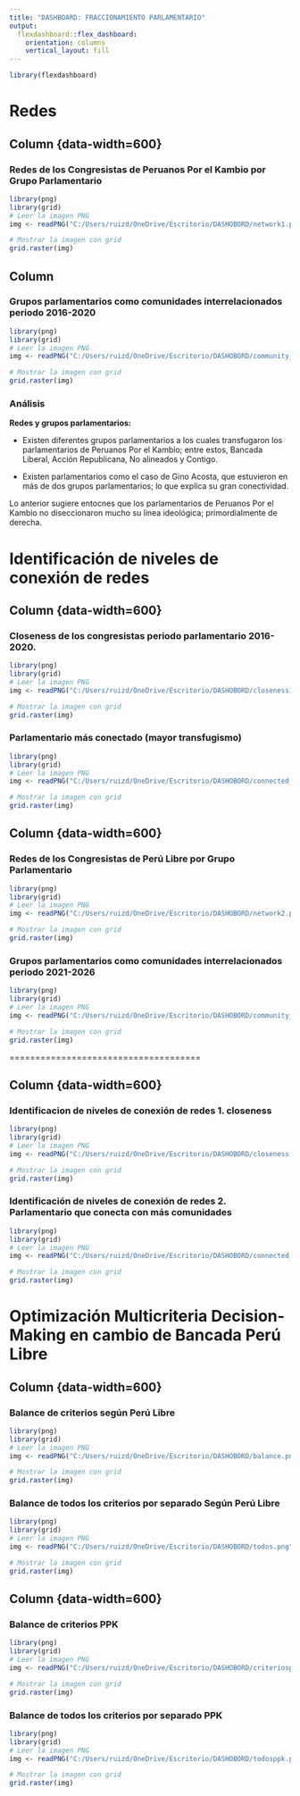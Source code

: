 ---
title: "DASHBOARD: FRACCIONAMIENTO PARLAMENTARIO"
output: 
  flexdashboard::flex_dashboard:
    orientation: columns
    vertical_layout: fill
---

```{r setup, include=FALSE}
library(flexdashboard)
```

Redes {data-icon="fa-signal"}
===================================== 




Column {data-width=600}{.tabset}
-----------------------------------------------------------------------

### Redes de los Congresistas de Peruanos Por el Kambio por Grupo Parlamentario
```{r}
library(png)
library(grid)
# Leer la imagen PNG
img <- readPNG("C:/Users/ruizd/OneDrive/Escritorio/DASHOBORD/network1.png")  # Asegúrate de poner la ruta correcta

# Mostrar la imagen con grid
grid.raster(img)

```


Column {data-width=600}
-----------------------------------------------------------------------

### Grupos parlamentarios como comunidades interrelacionados periodo 2016-2020
```{r}
library(png)
library(grid)
# Leer la imagen PNG
img <- readPNG("C:/Users/ruizd/OneDrive/Escritorio/DASHOBORD/community_network1.png")  # Asegúrate de poner la ruta correcta

# Mostrar la imagen con grid
grid.raster(img)

```


### Análisis

**Redes y grupos parlamentarios:**

- Existen diferentes grupos parlamentarios a los cuales transfugaron los parlamentarios de Peruanos Por el Kambio; entre estos, Bancada Liberal, Acción Republicana, No alineados y Contigo.

- Existen parlamentarios como el caso de Gino Acosta, que estuvieron en más de dos grupos parlamentarios; lo que explica su gran conectividad. 

Lo anterior sugiere entocnes que los parlamentarios de Peruanos Por el Kambio no diseccionaron mucho su linea ideológica; primordialmente de derecha.

Identificación de niveles de conexión de redes {data-icon="fa-table"}
=====================================  

Column {data-width=600}{.tabset}
-----------------------------------------------------------------------

### Closeness de los congresistas periodo parlamentario 2016-2020.

```{r}
library(png)
library(grid)
# Leer la imagen PNG
img <- readPNG("C:/Users/ruizd/OneDrive/Escritorio/DASHOBORD/closeness1.png")  # Asegúrate de poner la ruta correcta

# Mostrar la imagen con grid
grid.raster(img)

```

### Parlamentario más conectado (mayor transfugismo) 
```{r}
library(png)
library(grid)
# Leer la imagen PNG
img <- readPNG("C:/Users/ruizd/OneDrive/Escritorio/DASHOBORD/connected_components1.png")  # Asegúrate de poner la ruta correcta

# Mostrar la imagen con grid
grid.raster(img)

```


Column {data-width=600}{.tabset}
-----------------------------------------------------------------------
### Redes de los Congresistas de Perú Libre por Grupo Parlamentario
```{r}
library(png)
library(grid)
# Leer la imagen PNG
img <- readPNG("C:/Users/ruizd/OneDrive/Escritorio/DASHOBORD/network2.png")  # Asegúrate de poner la ruta correcta

# Mostrar la imagen con grid
grid.raster(img)

```

### Grupos parlamentarios como comunidades interrelacionados periodo 2021-2026 
```{r}
library(png)
library(grid)
# Leer la imagen PNG
img <- readPNG("C:/Users/ruizd/OneDrive/Escritorio/DASHOBORD/community_network1.png")  # Asegúrate de poner la ruta correcta

# Mostrar la imagen con grid
grid.raster(img)

```


===================================== 

Column {data-width=600}{.tabset}
-----------------------------------------------------------------------
### Identificacion de niveles de conexión de redes 1. closeness
```{r}
library(png)
library(grid)
# Leer la imagen PNG
img <- readPNG("C:/Users/ruizd/OneDrive/Escritorio/DASHOBORD/closeness.png")  # Asegúrate de poner la ruta correcta

# Mostrar la imagen con grid
grid.raster(img)

```


### Identificación de niveles de conexión de redes 2. Parlamentario que conecta con más comunidades
```{r}
library(png)
library(grid)
# Leer la imagen PNG
img <- readPNG("C:/Users/ruizd/OneDrive/Escritorio/DASHOBORD/connected_components.png")  # Asegúrate de poner la ruta correcta

# Mostrar la imagen con grid
grid.raster(img)

```


Optimización Multicriteria Decision-Making en cambio de Bancada Perú Libre {data-icon="fa-cogs"}
===================================== 

Column {data-width=600}{.tabset}
-----------------------------------------------------------------------

### Balance de criterios según Perú Libre 

```{r}
library(png)
library(grid)
# Leer la imagen PNG
img <- readPNG("C:/Users/ruizd/OneDrive/Escritorio/DASHOBORD/balance.png")  # Asegúrate de poner la ruta correcta

# Mostrar la imagen con grid
grid.raster(img)

```

### Balance de todos los criterios por separado Según Perú Libre

```{r}
library(png)
library(grid)
# Leer la imagen PNG
img <- readPNG("C:/Users/ruizd/OneDrive/Escritorio/DASHOBORD/todos.png")  # Asegúrate de poner la ruta correcta

# Mostrar la imagen con grid
grid.raster(img)

```



Column {data-width=600}{.tabset}
-----------------------------------------------------------------------

### Balance de criterios PPK

```{r}
library(png)
library(grid)
# Leer la imagen PNG
img <- readPNG("C:/Users/ruizd/OneDrive/Escritorio/DASHOBORD/criteriosppk.png")  # Asegúrate de poner la ruta correcta

# Mostrar la imagen con grid
grid.raster(img)

```


### Balance de todos los criterios por separado PPK

```{r}
library(png)
library(grid)
# Leer la imagen PNG
img <- readPNG("C:/Users/ruizd/OneDrive/Escritorio/DASHOBORD/todosppk.png")  # Asegúrate de poner la ruta correcta

# Mostrar la imagen con grid
grid.raster(img)

```
